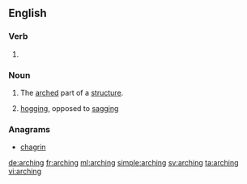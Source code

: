 ==English==

===Verb===
{{head|en}}

# {{present participle of|arch|lang=en}}

===Noun===
{{en-noun}}

# The [[arched]] part of a [[structure]].
# {{context|nautical|lang=en}} [[hogging]], opposed to [[sagging]]

{{Webster 1913}}

===Anagrams===
* [[chagrin#English|chagrin]]

[[de:arching]]
[[fr:arching]]
[[ml:arching]]
[[simple:arching]]
[[sv:arching]]
[[ta:arching]]
[[vi:arching]]